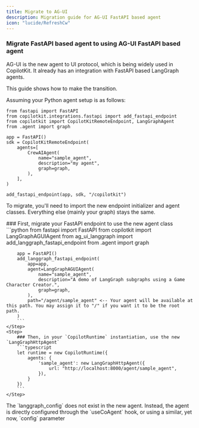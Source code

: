 ```yaml
---
title: Migrate to AG-UI
description: Migration guide for AG-UI FastAPI based agent
icon: "lucide/RefreshCw"
---
```


### Migrate FastAPI based agent to using AG-UI FastAPI based agent

AG-UI is the new agent to UI protocol, which is being widely used in CopilotKit.
It already has an integration with FastAPI based LangGraph agents.

This guide shows how to make the transition.

Assuming your Python agent setup is as follows:
```
from fastapi import FastAPI
from copilotkit.integrations.fastapi import add_fastapi_endpoint
from copilotkit import CopilotKitRemoteEndpoint, LangGraphAgent
from .agent import graph

app = FastAPI()
sdk = CopilotKitRemoteEndpoint(
    agents=[
        CrewAIAgent(
            name="sample_agent",
            description="my agent",
            graph=graph,
        ),
    ],
)

add_fastapi_endpoint(app, sdk, "/copilotkit")
```

To migrate, you'll need to import the new endpoint initializer and agent classes.
Everything else (mainly your graph) stays the same.

<Steps>
    <Step>
        ### First, migrate your FastAPI endpoint to use the new agent class
        ```python
        from fastapi import FastAPI
        from copilotkit import LangGraphAGUIAgent
        from ag_ui_langgraph import add_langgraph_fastapi_endpoint
        from .agent import graph

        app = FastAPI()
        add_langgraph_fastapi_endpoint(
            app=app,
            agent=LangGraphAGUIAgent(
                name="sample_agent",
                description="A demo of LangGraph subgraphs using a Game Character Creator.",
                graph=graph,
            ),
            path="/agent/sample_agent" <-- Your agent will be available at this path. You may assign it to "/" if you want it to be the root path.
        )
        ```
    </Step>
    <Step>
        ### Then, in your `CopilotRuntime` instantiation, use the new `LangGraphHttpAgent`
        ```typescript
        let runtime = new CopilotRuntime({
            agents: {
                'sample_agent': new LangGraphHttpAgent({
                    url: "http://localhost:8000/agent/sample_agent",
                }),
            }
        })
        ```
    </Step>
</Steps>

<Accordions>
    <Accordion title="What about the LangGraph config parameter which was used to configure the agent?">
        The `langgraph_config` does not exist in the new agent.
        Instead, the agent is directly configured through the `useCoAgent` hook, or using a similar, yet now, `config` parameter
    </Accordion>
</Accordions>

